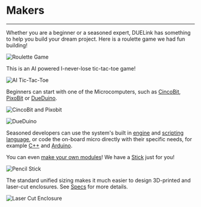 # Makers

---

Whether you are a beginner or a seasoned expert, DUELink has something to help you build your dream project. Here is a roulette game we had fun building!

![Roulette Game](pathname:///img/roulette.png)

This is an AI powered I-never-lose tic-tac-toe game!

![AI Tic-Tac-Toe](pathname:///img/tic-tac-toe.png)

Beginners can start with one of the Microcomputers, such as [CincoBit](./catalog/microcomputer/cincobit), [PixoBit](./catalog/microcomputer/pixobit) or [DueDuino](./catalog/microcomputer/dueduino).

![CincoBit and Pixobit](pathname:///img/cincobit-pixobit.png)

![DueDuino](pathname:///img/dueduino.png)

Seasoned developers can use the system's built in [engine](./engine/interrupt) and [scripting language](./engine/scripting), or code the on-board micro directly with their specific needs, for example [C++](./language/cpp) and [Arduino](./hw/arduino). 

You can even [make your own modules](./catalog/third-party)! We have a [Stick](./catalog/microcomputer/stick) just for you!

![Pencil Stick](pathname:///img/pencil-stick.png)

The standard unified sizing makes it much easier to design 3D-printed and laser-cut enclosures. See [Specs](./specs) for more details.

![Laser Cut Enclosure](pathname:///img/laser-enclosure.png)
